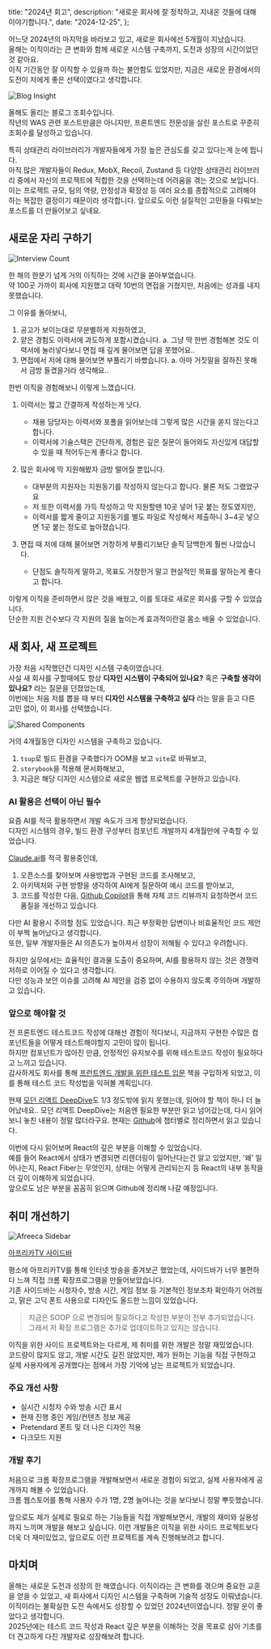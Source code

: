 
  title: "2024년 회고",
  description: "새로운 회사에 잘 정착하고, 지내온 것들에 대해 이야기합니다.",
  date: "2024-12-25",
};

어느덧 2024년의 마지막을 바라보고 있고, 새로운 회사에선 5개월이 지났습니다.  
올해는 이직이라는 큰 변화와 함께 새로운 시스템 구축까지, 도전과 성장의 시간이었던 것 같아요.  
이직 기간동안 잘 이직할 수 있을까 하는 불안함도 있었지만, 지금은 새로운 환경에서의 도전이 저에게 좋은 선택이였다고 생각합니다.

<Image src={blogInsight} alt="Blog Insight" />

올해도 올리는 블로그 조회수입니다.  
작년의 WAS 관련 포스트만큼은 아니지만, 프론트엔드 전문성을 살린 포스트로 꾸준히 조회수를 달성하고 있습니다.

특히 상태관리 라이브러리가 개발자들에게 가장 높은 관심도를 갖고 있다는게 눈에 띕니다.  
아직 많은 개발자들이 Redux, MobX, Recoil, Zustand 등 다양한 상태관리 라이브러리 중에서 자신의 프로젝트에 적합한 것을 선택하는데 어려움을 겪는 것으로 보입니다.  
이는 프로젝트 규모, 팀의 역량, 안정성과 확장성 등 여러 요소를 종합적으로 고려해야 하는 복잡한 결정이기 때문이라 생각합니다. 앞으로도 이런 실질적인 고민들을 다뤄보는 포스트를 더 만들어보고 싶네요.

## 새로운 자리 구하기

<Image src={interviewCount} alt="Interview Count" />

한 해의 한분기 넘게 거의 이직하는 것에 시간을 쏟아부었습니다.  
약 100곳 가까이 회사에 지원했고 대략 10번의 면접을 거쳤지만, 처음에는 성과를 내지 못했습니다.

그 이유를 돌아보니,

1. 공고가 보이는대로 무분별하게 지원하였고,
2. 얕은 경험도 이력서에 과도하게 포함시켰습니다. a. 그냥 딱 한번 경험해본 것도 이력서에 눌러넣다보니 면접 때 깊게 물어보면 답을 못했어요..
3. 면접에서 저에 대해 물어보면 부풀리기 바빴습니다. a. 아마 거짓말을 잘하진 못해서 금방 들켰을거라 생각해요..

한번 이직을 경험해보니 이렇게 느꼈습니다.

1. 이력서는 짧고 간결하게 작성하는게 낫다.

   - 채용 담당자는 이력서와 포폴을 읽어보는데 그렇게 많은 시간을 쏟지 않는다고 합니다.
   - 이력서에 기술스택은 간단하게, 경험은 깊은 질문이 들어와도 자신있게 대답할 수 있을 때 적어두는게 좋다고 합니다.

2. 많은 회사에 막 지원해봤자 금방 떨어질 뿐입니다.

   - 대부분의 지원자는 지원동기를 작성하지 않는다고 합니다. 물론 저도 그랬었구요
   - 저 또한 이력서를 가득 작성하고 막 지원할땐 10곳 넣어 1곳 붙는 정도였지만,
   - 이력서를 짧게 줄이고 지원동기를 별도 파일로 작성해서 제출하니 3~4곳 넣으면 1곳 붙는 정도로 높아졌습니다.

3. 면접 때 저에 대해 물어보면 거창하게 부풀리기보단 솔직 담백한게 훨씬 나았습니다.
   - 단점도 솔직하게 말하고, 목표도 거창한거 말고 현실적인 목표를 말하는게 좋다고 합니다.

이렇게 이직을 준비하면서 많은 것을 배웠고, 이를 토대로 새로운 회사를 구할 수 있었습니다.  
단순한 지원 건수보다 각 지원의 질을 높이는게 효과적이란걸 몸소 배울 수 있었습니다.

## 새 회사, 새 프로젝트

가장 처음 시작했던건 디자인 시스템 구축이였습니다.  
사실 새 회사를 구할때에도 항상 **디자인 시스템이 구축되어 있나요?** 혹은 **구축할 생각이 있나요?** 라는 질문을 던졌었는데,  
이번에는 처음 저를 뽑을 때 부터 **디자인 시스템을 구축하고 싶다** 라는 말을 듣고 다른 고민 없이, 이 회사를 선택했습니다.

<Image src={sharedComponents} alt="Shared Components" />

거의 4개월동안 디자인 시스템을 구축하고 있습니다.

1. `tsup`로 빌드 환경을 구축했다가 OOM을 보고 `vite`로 바꿔보고,
2. `storybook`을 적용해 문서화해보고,
3. 지금은 해당 디자인 시스템으로 새로운 웹앱 프로젝트를 구현하고 있습니다.

### AI 활용은 선택이 아닌 필수

요즘 AI를 적극 활용하면서 개발 속도가 크게 항샹되었습니다.  
디자인 시스템의 경우, 빌드 환경 구성부터 컴포넌트 개발까지 4개월만에 구축할 수 있었습니다.

[Claude.ai](https://claude.ai)를 적극 활용중인데,

1. 오픈소스를 찾아보며 사용방법과 구현된 코드를 조사해보고,
2. 아키텍처와 구현 방향을 생각하여 AI에게 질문하여 예시 코드를 받아보고,
3. 코드를 작성한 다음, [Github Copilot](https://github.com/features/copilot)을 통해 자체 코드 리뷰까지 요청하면서 코드 품질을 개선하고 있습니다.

다만 AI 활용시 주의할 점도 있었습니다. 최근 부정확한 답변이나 비효율적인 코드 제안이 부쩍 늘어났다고 생각합니다.  
또한, 일부 개발자들은 AI 의존도가 높아져서 성장이 저해될 수 있다고 우려합니다.

하지만 실무에서는 효율적인 결과물 도출이 중요하며, AI를 활용하지 않는 것은 경쟁력 저하로 이어질 수 있다고 생각합니다.  
다만 성능과 보안 이슈를 고려해 AI 제안을 검증 없이 수용하지 않도록 주의하며 개발하고 있습니다.

### 앞으로 해야할 것

전 프론트엔드 테스트코드 작성에 대해선 경험이 적다보니, 지금까지 구현한 수많은 컴포넌트들을 어떻게 테스트해야할지 고민이 많이 됩니다.  
하지만 컴포넌트가 많아진 만큼, 안정적인 유지보수를 위해 테스트코드 작성이 필요하다고 느끼고 있습니다.  
감사하게도 회사를 통해 [프런트엔드 개발을 위한 테스트 입문](https://www.yes24.com/product/goods/127005970) 책을 구입하게 되었고, 이를 통해 테스트 코드 작성법을 익혀볼 계획입니다.

현재 [모던 리액트 DeepDive](https://www.yes24.com/product/goods/123161563)도 1/3 정도밖에 읽지 못했는데, 읽어야 할 책이 하나 더 늘어났네요.. 모던 리액트 DeepDive는 처음엔 필요한 부분만 읽고 넘어갔는데, 다시 읽어보니 놓친 내용이 정말 많더라구요. 현재는 [Github](https://github.com/kdh379/modern-react-deep-dive)에 챕터별로 정리하면서 읽고 있습니다.

이번에 다시 읽어보며 React의 깊은 부분을 이해할 수 있었습니다.  
예를 들어 React에서 상태가 변경되면 리렌더링이 일어난다는건 알고 있었지만, '왜' 일어나는지, React Fiber는 무엇인지, 상태는 어떻게 관리되는지 등 React의 내부 동작을 더 깊이 이해하게 되었습니다.  
앞으로도 남은 부분을 꼼꼼히 읽으며 Github에 정리해 나갈 예정입니다.

## 취미 개선하기

<Image src={afreecaSidebar} alt="Afreeca Sidebar" />

[아프리카TV 사이드바](https://chromewebstore.google.com/detail/%EC%95%84%ED%94%84%EB%A6%AC%EC%B9%B4tv-%EC%82%AC%EC%9D%B4%EB%93%9C%EB%B0%94/fapgpdhegdechbimnaoalcnmeikcjbfk?pli=1)

평소에 아프리카TV를 통해 인터넷 방송을 즐겨보곤 했었는데, 사이드바가 너무 불편하다 느껴 직접 크롬 확장프로그램을 만들어보았습니다.  
기존 사이드바는 시청자수, 방송 시간, 게임 정보 등 기본적인 정보조차 확인하기 어려웠고, 맑은 고딕 폰트 사용으로 디자인도 올드한 느낌이 있었습니다.

> 지금은 SOOP 으로 변경되며 필요하다고 작성한 부분이 전부 추가되었습니다.  
> 그래서 저 확장 프로그램은 추가로 업데이트하고 있지는 않습니다.

이직을 위한 사이드 프로젝트와는 다르게, 제 취미를 위한 개발은 정말 재밌었습니다.  
코드량이 많지도 않고, 개발 시간도 길진 않았지만, 제가 원하는 기능을 직접 구현하고 실제 사용자에게 공개했다는 점에서 가장 기억에 남는 프로젝트가 되었습니다.

### 주요 개선 사항

- 실시간 시청자 수와 방송 시간 표시
- 현재 진행 중인 게임/컨텐츠 정보 제공
- Pretendard 폰트 및 더 나은 디자인 적용
- 다크모드 지원

### 개발 후기

처음으로 크롬 확장프로그램을 개발해보면서 새로운 경험이 되었고, 실제 사용자에게 공개까지 해볼 수 있었습니다.  
크롬 웹스토어를 통해 사용자 수가 1명, 2명 늘어나는 것을 보다보니 정말 뿌듯했습니다.

앞으로도 제가 실제로 필요로 하는 기능들을 직접 개발해보면서, 개발의 재미와 실용성까지 느끼며 개발을 해보고 싶습니다. 이런 개발들은 이직을 위한 사이드 프로젝트보다 더욱 더 재미있었고, 앞으로도 이런 프로젝트를 계속 진행해보려고 합니다.

## 마치며

올해는 새로운 도전과 성장의 한 해였습니다. 이직이라는 큰 변화를 겪으며 중요한 교훈을 얻을 수 있었고, 새 회사에서 디자인 시스템을 구축하며 기술적 성장도 이뤄냈습니다. 이직이라는 불확실한 도전 속에서도 성장할 수 있었던 2024년이였습니다. 정말 운이 좋았다고 생각합니다.  
2025년에는 테스트 코드 작성과 React 깊은 부분을 이해하는 것을 목표로 삼아 기초를 더 견고하게 다진 개발자로 성장해보려 합니다.
